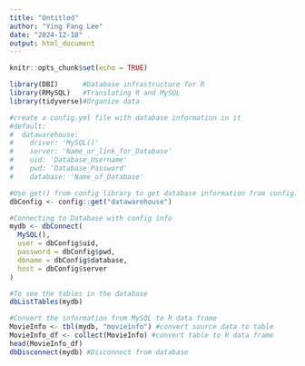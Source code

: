 ```yaml
---
title: "Untitled"
author: "Ying Fang Lee"
date: "2024-12-18"
output: html_document
---
```


```r
knitr::opts_chunk$set(echo = TRUE)
```


```r
library(DBI)      #Database infrastructure for R
library(RMySQL)   #Translating R and MySQL
library(tidyverse)#Organize data

#create a config.yml file with database information in it
#default:
#  datawarehouse:
#    driver: 'MySQL()' 
#    server: 'Name_or_link_for_Database'
#    uid: 'Database_Username'
#    pwd: 'Database_Password'
#    database: 'Name_of_Database'

#Use get() from config library to get database information from config.yml
dbConfig <- config::get("datawarehouse")

#Connecting to Database with config info
mydb <- dbConnect(
  MySQL(),
  user = dbConfig$uid,
  password = dbConfig$pwd,
  dbname = dbConfig$database,
  host = dbConfig$server
)
```

```r
#To see the tables in the database
dbListTables(mydb)

#Convert the information from MySQL to R data frame
MovieInfo <- tbl(mydb, "movieinfo") #convert source data to table
MovieInfo_df <- collect(MovieInfo) #convert table to R data frame
head(MovieInfo_df)
dbDisconnect(mydb) #Disconnect from database
```


